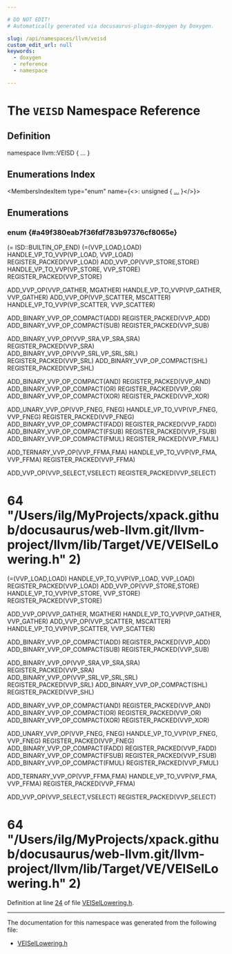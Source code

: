 ```yaml
---

# DO NOT EDIT!
# Automatically generated via docusaurus-plugin-doxygen by Doxygen.

slug: /api/namespaces/llvm/veisd
custom_edit_url: null
keywords:
  - doxygen
  - reference
  - namespace

---
```





# The `VEISD` Namespace Reference

<DoxygenPage pluginConfig={pluginConfig}>



## Definition

<CodeBlock>namespace llvm::VEISD &#123; ... &#125;</CodeBlock>

## Enumerations Index

<MembersIndex>

<MembersIndexItem
  type="enum"
  name={<>: unsigned &#123; <a href="#a49f380eab7f36fdf783b97376cf8065e">...</a> &#125;</>}>
</MembersIndexItem>

</MembersIndex>


<SectionDefinition>

## Enumerations

### enum  {#a49f380eab7f36fdf783b97376cf8065e}

<MemberDefinition
  prototype="enum llvm::VEISD::NodeType : unsigned">

<EnumerationList title="Enumeration values">

<Link id="a49f380eab7f36fdf783b97376cf8065ea86cc73a9dcefa7cd81729bbd05420e3b" />
<EnumerationListItem name="FIRST_NUMBER">
 (= ISD::BUILTIN&#95;OP&#95;END)
</EnumerationListItem>

<Link id="a49f380eab7f36fdf783b97376cf8065ea66a53df2c3a81ca70c6126d65ab47141" />
<EnumerationListItem name="CMPI">

</EnumerationListItem>

<Link id="a49f380eab7f36fdf783b97376cf8065ea76e7f55441c22172546a038f3f624fce" />
<EnumerationListItem name="CMPU">

</EnumerationListItem>

<Link id="a49f380eab7f36fdf783b97376cf8065ea04b875b302be3f46b0da99e30535cf07" />
<EnumerationListItem name="CMPF">

</EnumerationListItem>

<Link id="a49f380eab7f36fdf783b97376cf8065ea37d2ec10498fb56ef5628dee85703889" />
<EnumerationListItem name="CMPQ">

</EnumerationListItem>

<Link id="a49f380eab7f36fdf783b97376cf8065ea56147b47024688593bcf3129a62bdcaa" />
<EnumerationListItem name="CMOV">

</EnumerationListItem>

<Link id="a49f380eab7f36fdf783b97376cf8065ea3b3a1b395f06866505a7cd46256386e2" />
<EnumerationListItem name="CALL">

</EnumerationListItem>

<Link id="a49f380eab7f36fdf783b97376cf8065eaee0adf5110c6bebc44942c27b08c6d81" />
<EnumerationListItem name="EH_SJLJ_LONGJMP">

</EnumerationListItem>

<Link id="a49f380eab7f36fdf783b97376cf8065eac2afd310028a5e0d67a8fa19ccd179f0" />
<EnumerationListItem name="EH_SJLJ_SETJMP">

</EnumerationListItem>

<Link id="a49f380eab7f36fdf783b97376cf8065ea23c92982fb882e97980c79bf64300787" />
<EnumerationListItem name="EH_SJLJ_SETUP_DISPATCH">

</EnumerationListItem>

<Link id="a49f380eab7f36fdf783b97376cf8065ea561e4041886d6d4965d3fe3f9339a478" />
<EnumerationListItem name="GETFUNPLT">

</EnumerationListItem>

<Link id="a49f380eab7f36fdf783b97376cf8065eaa4b34b27ea4315ea9cb570c85e52a41f" />
<EnumerationListItem name="GETTLSADDR">

</EnumerationListItem>

<Link id="a49f380eab7f36fdf783b97376cf8065ea410570a6477bd293e1ddd306754139f1" />
<EnumerationListItem name="GETSTACKTOP">

</EnumerationListItem>

<Link id="a49f380eab7f36fdf783b97376cf8065eae86e7498293d9bdbee1054c7f91ffbbe" />
<EnumerationListItem name="GLOBAL_BASE_REG">

</EnumerationListItem>

<Link id="a49f380eab7f36fdf783b97376cf8065ea8ada020cb35369a821af854952bd9791" />
<EnumerationListItem name="Hi">

</EnumerationListItem>

<Link id="a49f380eab7f36fdf783b97376cf8065ea3b3fef2cce514e1d3581c4bab6583081" />
<EnumerationListItem name="Lo">

</EnumerationListItem>

<Link id="a49f380eab7f36fdf783b97376cf8065eab354035cb9c12ace2fb74438ffd466d6" />
<EnumerationListItem name="RET_GLUE">

</EnumerationListItem>

<Link id="a49f380eab7f36fdf783b97376cf8065ea7e0ce517c1560ac59508c3b9b0c20911" />
<EnumerationListItem name="TS1AM">

</EnumerationListItem>

<Link id="a49f380eab7f36fdf783b97376cf8065eaf662c0fb94f348a70a3091ae4b56b3bb" />
<EnumerationListItem name="VEC_UNPACK_LO">

</EnumerationListItem>

<Link id="a49f380eab7f36fdf783b97376cf8065eac2e8495bbe1525a5a532a8843cfa4b7f" />
<EnumerationListItem name="VEC_UNPACK_HI">

</EnumerationListItem>

<Link id="a49f380eab7f36fdf783b97376cf8065ea4da0e8711a1f646b6712352e97076461" />
<EnumerationListItem name="VEC_PACK">

</EnumerationListItem>

<Link id="a49f380eab7f36fdf783b97376cf8065eaff28a96ed40cf064a55fd76a6aa58989" />
<EnumerationListItem name="VEC_BROADCAST">

</EnumerationListItem>

<Link id="a49f380eab7f36fdf783b97376cf8065ea2f01ed5327e84e9058da4c5bad91fe44" />
<EnumerationListItem name="REPL_I32">

</EnumerationListItem>

<Link id="a49f380eab7f36fdf783b97376cf8065ea284dc8f7016c3d93c4a1dc5b1a2c7803" />
<EnumerationListItem name="REPL_F32">

</EnumerationListItem>

<Link id="a49f380eab7f36fdf783b97376cf8065eacac7b6d14e0495f8ca948adab88191cf" />
<EnumerationListItem name="LEGALAVL">

</EnumerationListItem>

<Link id="a49f380eab7f36fdf783b97376cf8065ea79e7a80879667a3cf93d3e2fc1f88421" />
<EnumerationListItem name="ADD_VVP_OP">
 (=(VVP&#95;LOAD,LOAD)   HANDLE&#95;VP&#95;TO&#95;VVP(VP&#95;LOAD, VVP&#95;LOAD)   REGISTER&#95;PACKED(VVP&#95;LOAD)
ADD&#95;VVP&#95;OP(VVP&#95;STORE,STORE) HANDLE&#95;VP&#95;TO&#95;VVP(VP&#95;STORE, VVP&#95;STORE) REGISTER&#95;PACKED(VVP&#95;STORE)

ADD&#95;VVP&#95;OP(VVP&#95;GATHER, MGATHER)     HANDLE&#95;VP&#95;TO&#95;VVP(VP&#95;GATHER, VVP&#95;GATHER)
ADD&#95;VVP&#95;OP(VVP&#95;SCATTER, MSCATTER)   HANDLE&#95;VP&#95;TO&#95;VVP(VP&#95;SCATTER, VVP&#95;SCATTER)


ADD&#95;BINARY&#95;VVP&#95;OP&#95;COMPACT(ADD) REGISTER&#95;PACKED(VVP&#95;ADD)
ADD&#95;BINARY&#95;VVP&#95;OP&#95;COMPACT(SUB) REGISTER&#95;PACKED(VVP&#95;SUB)




ADD&#95;BINARY&#95;VVP&#95;OP(VVP&#95;SRA,VP&#95;SRA,SRA) REGISTER&#95;PACKED(VVP&#95;SRA)
ADD&#95;BINARY&#95;VVP&#95;OP(VVP&#95;SRL,VP&#95;SRL,SRL) REGISTER&#95;PACKED(VVP&#95;SRL)
ADD&#95;BINARY&#95;VVP&#95;OP&#95;COMPACT(SHL) REGISTER&#95;PACKED(VVP&#95;SHL)

ADD&#95;BINARY&#95;VVP&#95;OP&#95;COMPACT(AND) REGISTER&#95;PACKED(VVP&#95;AND)
ADD&#95;BINARY&#95;VVP&#95;OP&#95;COMPACT(OR)  REGISTER&#95;PACKED(VVP&#95;OR)
ADD&#95;BINARY&#95;VVP&#95;OP&#95;COMPACT(XOR) REGISTER&#95;PACKED(VVP&#95;XOR)


ADD&#95;UNARY&#95;VVP&#95;OP(VVP&#95;FNEG, FNEG) HANDLE&#95;VP&#95;TO&#95;VVP(VP&#95;FNEG, VVP&#95;FNEG) REGISTER&#95;PACKED(VVP&#95;FNEG)
ADD&#95;BINARY&#95;VVP&#95;OP&#95;COMPACT(FADD) REGISTER&#95;PACKED(VVP&#95;FADD)
ADD&#95;BINARY&#95;VVP&#95;OP&#95;COMPACT(FSUB) REGISTER&#95;PACKED(VVP&#95;FSUB)
ADD&#95;BINARY&#95;VVP&#95;OP&#95;COMPACT(FMUL) REGISTER&#95;PACKED(VVP&#95;FMUL)


ADD&#95;TERNARY&#95;VVP&#95;OP(VVP&#95;FFMA,FMA) HANDLE&#95;VP&#95;TO&#95;VVP(VP&#95;FMA, VVP&#95;FFMA) REGISTER&#95;PACKED(VVP&#95;FFMA)




ADD&#95;VVP&#95;OP(VVP&#95;SELECT,VSELECT) REGISTER&#95;PACKED(VVP&#95;SELECT)













# 64 &quot;/Users/ilg/MyProjects/xpack.github/docusaurus/web-llvm.git/llvm-project/llvm/lib/Target/VE/VEISelLowering.h&quot; 2)
</EnumerationListItem>

<Link id="a49f380eab7f36fdf783b97376cf8065ea79e7a80879667a3cf93d3e2fc1f88421" />
<EnumerationListItem name="ADD_VVP_OP">
 (=(VVP&#95;LOAD,LOAD)   HANDLE&#95;VP&#95;TO&#95;VVP(VP&#95;LOAD, VVP&#95;LOAD)   REGISTER&#95;PACKED(VVP&#95;LOAD)
ADD&#95;VVP&#95;OP(VVP&#95;STORE,STORE) HANDLE&#95;VP&#95;TO&#95;VVP(VP&#95;STORE, VVP&#95;STORE) REGISTER&#95;PACKED(VVP&#95;STORE)

ADD&#95;VVP&#95;OP(VVP&#95;GATHER, MGATHER)     HANDLE&#95;VP&#95;TO&#95;VVP(VP&#95;GATHER, VVP&#95;GATHER)
ADD&#95;VVP&#95;OP(VVP&#95;SCATTER, MSCATTER)   HANDLE&#95;VP&#95;TO&#95;VVP(VP&#95;SCATTER, VVP&#95;SCATTER)


ADD&#95;BINARY&#95;VVP&#95;OP&#95;COMPACT(ADD) REGISTER&#95;PACKED(VVP&#95;ADD)
ADD&#95;BINARY&#95;VVP&#95;OP&#95;COMPACT(SUB) REGISTER&#95;PACKED(VVP&#95;SUB)




ADD&#95;BINARY&#95;VVP&#95;OP(VVP&#95;SRA,VP&#95;SRA,SRA) REGISTER&#95;PACKED(VVP&#95;SRA)
ADD&#95;BINARY&#95;VVP&#95;OP(VVP&#95;SRL,VP&#95;SRL,SRL) REGISTER&#95;PACKED(VVP&#95;SRL)
ADD&#95;BINARY&#95;VVP&#95;OP&#95;COMPACT(SHL) REGISTER&#95;PACKED(VVP&#95;SHL)

ADD&#95;BINARY&#95;VVP&#95;OP&#95;COMPACT(AND) REGISTER&#95;PACKED(VVP&#95;AND)
ADD&#95;BINARY&#95;VVP&#95;OP&#95;COMPACT(OR)  REGISTER&#95;PACKED(VVP&#95;OR)
ADD&#95;BINARY&#95;VVP&#95;OP&#95;COMPACT(XOR) REGISTER&#95;PACKED(VVP&#95;XOR)


ADD&#95;UNARY&#95;VVP&#95;OP(VVP&#95;FNEG, FNEG) HANDLE&#95;VP&#95;TO&#95;VVP(VP&#95;FNEG, VVP&#95;FNEG) REGISTER&#95;PACKED(VVP&#95;FNEG)
ADD&#95;BINARY&#95;VVP&#95;OP&#95;COMPACT(FADD) REGISTER&#95;PACKED(VVP&#95;FADD)
ADD&#95;BINARY&#95;VVP&#95;OP&#95;COMPACT(FSUB) REGISTER&#95;PACKED(VVP&#95;FSUB)
ADD&#95;BINARY&#95;VVP&#95;OP&#95;COMPACT(FMUL) REGISTER&#95;PACKED(VVP&#95;FMUL)


ADD&#95;TERNARY&#95;VVP&#95;OP(VVP&#95;FFMA,FMA) HANDLE&#95;VP&#95;TO&#95;VVP(VP&#95;FMA, VVP&#95;FFMA) REGISTER&#95;PACKED(VVP&#95;FFMA)




ADD&#95;VVP&#95;OP(VVP&#95;SELECT,VSELECT) REGISTER&#95;PACKED(VVP&#95;SELECT)













# 64 &quot;/Users/ilg/MyProjects/xpack.github/docusaurus/web-llvm.git/llvm-project/llvm/lib/Target/VE/VEISelLowering.h&quot; 2)
</EnumerationListItem>

</EnumerationList>

Definition at line <a href="/docs/api/files/lib/lib/target/lib/target/ve/veisellowering-h/#l00024">24</a> of file <a href="/docs/api/files/lib/lib/target/lib/target/ve/veisellowering-h">VEISelLowering.h</a>.
</MemberDefinition>

</SectionDefinition>

<hr/>

The documentation for this namespace was generated from the following file:

<ul>
<li><a href="/docs/api/files/lib/lib/target/lib/target/ve/veisellowering-h">VEISelLowering.h</a></li>
</ul>

</DoxygenPage>

